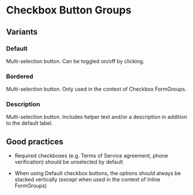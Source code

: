 
# Checkbox Button Groups

## Variants

### Default

Multi-selection button. Can be toggled on/off by clicking.

<Preview>
  <Story id="design-system-form-elements-checkboxbuttongroup--default"/>
</Preview>

### Bordered

Multi-selection button. Only used in the context of Checkbox FormGroups.

<Preview>
  <Story id="design-system-form-elements-checkboxbuttongroup--bordered-row"/>
</Preview>

### Description

Multi-selection button. Includes helper text and/or a description in addition to the default label.

<Preview>
  <Story id="design-system-form-elements-checkboxbuttongroup--description-row"/>
</Preview>

## Good practices

* Required checkboxes (e.g. Terms of Service agreement, phone verification) should be unselected by default

* When using Default checkbox buttons, the options should always be stacked vertically (except when used in the context of Inline FormGroups)
